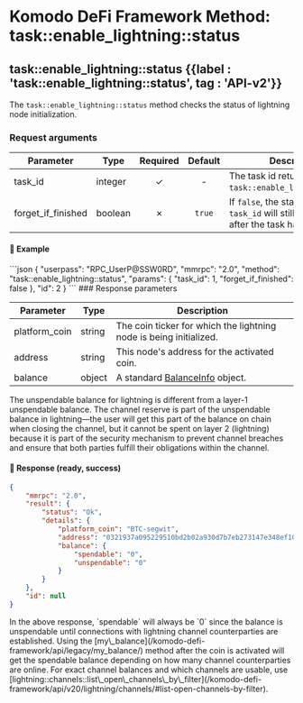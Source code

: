 
# Komodo DeFi Framework Method: task::enable\_lightning::status

## task::enable\_lightning::status {{label : 'task::enable_lightning::status', tag : 'API-v2'}}

The `task::enable_lightning::status` method checks the status of lightning node initialization.

### Request arguments

| Parameter            | Type    | Required | Default | Description                                                                                   |
| -------------------- | ------- | :------: | :-----: | --------------------------------------------------------------------------------------------- |
| task\_id             | integer |     ✓    |    -    | The task id returned from `task::enable_lightning::init`.                                     |
| forget\_if\_finished | boolean |     ✗    |  `true` | If `false`, the status of the `task_id` will still be available after the task has completed. |

#### 📌 Example

<CodeGroup title="task::enable_lightning::status" tag="POST" label="task::enable_lightning::status" mm2MethodDecorate="true">
  ```json
  {
    "userpass": "RPC_UserP@SSW0RD",
    "mmrpc": "2.0",
    "method": "task::enable_lightning::status",
    "params": {
      "task_id": 1,
      "forget_if_finished": false
    },
    "id": 2
  }
  ```
</CodeGroup>

<CollapsibleSection expandedText="Hide Response" collapsedText="Show Response">
  ### Response parameters

  | Parameter      | Type   | Description                                                                                         |
  | -------------- | ------ | --------------------------------------------------------------------------------------------------- |
  | platform\_coin | string | The coin ticker for which the lightning node is being initialized.                                  |
  | address        | string | This node's address for the activated coin.                                                         |
  | balance        | object | A standard [BalanceInfo](/komodo-defi-framework/api/common_structures/wallet/#balance-info) object. |

  <Note>
    The unspendable balance for lightning is different from a layer-1 unspendable balance. The channel reserve is part of the unspendable balance in lightning—the user will get this part of the balance on chain when closing the channel, but it cannot be spent on layer 2 (lightning) because it is part of the security mechanism to prevent channel breaches and ensure that both parties fulfill their obligations within the channel.
  </Note>

  #### 📌 Response (ready, success)

  ```json
  {
      "mmrpc": "2.0",
      "result": {
          "status": "Ok",
          "details": {
              "platform_coin": "BTC-segwit",
              "address": "0321937a095229510bd2b02a930d7b7eb273147e348ef1086b22e8790e3c609804",
              "balance": {
                  "spendable": "0",
                  "unspendable": "0"
              }
          }
      },
      "id": null
  }
  ```
</CollapsibleSection>

<Note>
  In the above response, `spendable` will always be `0` since the balance is unspendable until connections with lightning channel counterparties are established. Using the [my\_balance](/komodo-defi-framework/api/legacy/my_balance/) method after the coin is activated will get the spendable balance depending on how many channel counterparties are online. For exact channel balances and which channels are usable, use [lightning::channels::list\_open\_channels\_by\_filter](/komodo-defi-framework/api/v20/lightning/channels/#list-open-channels-by-filter).
</Note>
